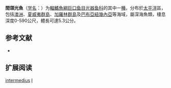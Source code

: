 {{Speciesbox
| name = 間頜光魚
| status = NE
| status_system = IUCN3.1
| image = 
| genus = Ichthyococcus
| species = intermedius
| authority = [[Mukhacheva|Mukhacheva]], 1980
| synonyms = 
}}

'''間頜光魚'''（[[学名|学名]]：{{lang|la|''Ichthyococcus intermedius''}}）为[[輻鰭魚綱|輻鰭魚綱]][[巨口鱼目|巨口鱼目]][[光器鱼科|光器鱼科]]的其中一[[種|種]]。分布於[[太平洋|太平洋]]區，包括[[澳洲|澳洲]]、[[夏威夷群島|夏威夷群島]]、[[加羅林群島|加羅林群島]]及[[巴布亞紐幾內亞|巴布亞紐幾內亞]]等海域，屬深海魚類，棲息深度0-590公尺，體長可達5.3公分。

== 参考文献 ==
{{refbegin}}
*{{FishBase_species|genus=Ichthyococcus|species=intermedius|year=2012|month=2}}
{{refend}}

== 扩展阅读 ==
{{refbegin}}
{{wikispecies-inline|Ichthyococcus intermedius|間頜光魚}}
{{refend}}
{{Taxonbar|from=Q1108609}}

[[Category:頜光魚屬|intermedius]]
[[Category:1980年描述的魚類|I]]
